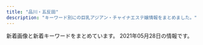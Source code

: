 ```yaml
---
title: "品川・五反田"
description: "キーワード別にの巨乳アジアン・チャイナエステ嬢情報をまとめました。"
---
```


新着画像と新着キーワードをまとめています。
2021年05月28日の情報です。

<DmmAffiliateIns />
<KeywordTable
  shops={
    [
    {
        "url": "http://p-fly.work/",
        "keywords": {},
        "station": "JR\u4e94\u53cd\u7530\u99c5\u897f\u53e3",
        "img_links": [
            "http://p-fly.work/images/news.jpg",
            "http://p-fly.work/img/koko1.jpg",
            "http://p-fly.work/images/10.jpg",
            "http://p-fly.work/images/sys4.png",
            "http://p-fly.work/images/1.jpg",
            "http://p-fly.work/images/15.jpg",
            "http://p-fly.work/images/int1.jpg",
            "http://p-fly.work/images/12.jpg",
            "http://p-fly.work/staff/eri.jpg",
            "http://p-fly.work/img/yuki1.jpg",
            "http://p-fly.work/images/ac1.jpg",
            "http://p-fly.work/images/sys1.jpg",
            "http://p-fly.work/img/eri1.jpg",
            "http://p-fly.work/images/13.jpg",
            "http://p-fly.work/images/b1.jpg",
            "http://p-fly.work/staff/yuki.jpg",
            "http://p-fly.work/img/mai1.jpg",
            "http://p-fly.work/images/interior_t.png",
            "http://p-fly.work/images/head.png",
            "http://p-fly.work/images/sys2.jpg",
            "http://p-fly.work/staff/mai.jpg",
            "http://p-fly.work/img/sara1.jpg",
            "http://p-fly.work/images/staff_t.png",
            "http://p-fly.work/images/tr.jpg",
            "http://p-fly.work/staff/koko.jpg",
            "http://p-fly.work/staff/sara.jpg",
            "http://p-fly.work/images/b2.jpg",
            "http://p-fly.work/images/sys3.jpg",
            "http://p-fly.work/images/mobile.jpg",
            "http://p-fly.work/images/b3.jpg",
            "http://p-fly.work/images/line.png",
            "http://p-fly.work/images/int2.png"
        ],
        "name": "\u7d2b\u306e\u8776"
    },
    {
        "url": "http://hi-msg.com/tonpoh/",
        "name": "\u30c8\u30f3\u30dd\u30fc",
        "img_links": [
            "http://hi-msg.com/tonpoh/images/fla.png",
            "http://hi-msg.com/tonpoh/images/p-1.jpg",
            "http://hi-msg.com/tonpoh/images/fla-1.png",
            "http://hi-msg.com/tonpoh/images/p-11.jpg",
            "http://hi-msg.com/tonpoh/images/p-4.jpg",
            "http://hi-msg.com/tonpoh/images/p-13.jpg",
            "http://hi-msg.com/tonpoh/images/p-6.jpg",
            "http://hi-msg.com/tonpoh/images/p-7-1.jpg",
            "http://hi-msg.com/tonpoh/images/line.png",
            "http://hi-msg.com/tonpoh/images/s5.png",
            "http://hi-msg.com/tonpoh/images/tit-staff.png",
            "http://hi-msg.com/tonpoh/images/p-14.jpg",
            "http://hi-msg.com/tonpoh/images/p-14-1.jpg",
            "http://hi-msg.com/tonpoh/images/s6.png",
            "http://hi-msg.com/tonpoh/images/no.png",
            "http://hi-msg.com/tonpoh/images/s9.png",
            "http://hi-msg.com/tonpoh/images/ll.png",
            "http://hi-msg.com/tonpoh/images/fla-3.png",
            "http://hi-msg.com/tonpoh/images/p-10.jpg",
            "http://hi-msg.com/tonpoh/images/p-5.jpg",
            "http://hi-msg.com/tonpoh/images/botton.png",
            "http://hi-msg.com/tonpoh/images/p-9-1.jpg",
            "http://hi-msg.com/tonpoh/images/p-8-1.jpg",
            "http://hi-msg.com/tonpoh/images/p-11-1.jpg",
            "http://hi-msg.com/tonpoh/images/p-7.jpg",
            "http://hi-msg.com/tonpoh/images/p-13-1.jpg",
            "http://hi-msg.com/tonpoh/images/p-8.jpg",
            "http://hi-msg.com/tonpoh/images/p-12.jpg",
            "http://hi-msg.com/tonpoh/images/tit-sys.png",
            "http://hi-msg.com/tonpoh/images/s1.png",
            "http://hi-msg.com/tonpoh/images/p-10-1.jpg",
            "http://hi-msg.com/tonpoh/images/p-6-1.jpg",
            "http://hi-msg.com/tonpoh/images/s4.jpg",
            "http://hi-msg.com/tonpoh/images/p-9.jpg",
            "http://hi-msg.com/tonpoh/images/p-12-1.jpg",
            "http://hi-msg.com/tonpoh/images/s8.png",
            "http://hi-msg.com/tonpoh/images/p-2.jpg",
            "http://hi-msg.com/tonpoh/images/l.png",
            "http://hi-msg.com/tonpoh/images/p-0.jpg"
        ],
        "station": "JR\u4e94\u53cd\u7530\u99c5\u897f\u53e3",
        "keywords": {}
    },
    {
        "name": "\u8299\u84c9\uff5e\u30d5\u30e8\u30a6\uff5e",
        "url": "http://www.relax-fuyou.info/",
        "station": "JR\u4e94\u53cd\u7530\u99c5\u6771\u53e3",
        "keywords": {
            "E": 5,
            "87": 2,
            "84": 5,
            "88": 3,
            "86": 2,
            "90": 2,
            "C": 3,
            "D": 5,
            "G": 1
        },
        "img_links": [
            "http://www.relax-fuyou.info/img/st5.jpg",
            "http://www.relax-fuyou.info/img/st1.jpg",
            "http://www.relax-fuyou.info/img/st140.jpg",
            "http://www.relax-fuyou.info/img/st110.jpg",
            "http://www.relax-fuyou.info/img/st150.jpg",
            "http://www.relax-fuyou.info/i/img/st42.jpg",
            "http://www.relax-fuyou.info/img/sta17.jpg",
            "http://www.relax-fuyou.info/i/img/sta20.jpg",
            "http://www.relax-fuyou.info/img/sta8.jpg",
            "http://www.relax-fuyou.info/i/img/st181.jpg",
            "http://www.relax-fuyou.info/img/st42.jpg",
            "http://www.relax-fuyou.info/img/st72.jpg",
            "http://www.relax-fuyou.info/img/st160.jpg",
            "http://www.relax-fuyou.info/img/sta1.jpg",
            "http://www.relax-fuyou.info/img/st17.jpg",
            "http://www.relax-fuyou.info/img/st10.jpg",
            "http://www.relax-fuyou.info/i/img/st191.jpg",
            "http://www.relax-fuyou.info/img/st181.jpg",
            "http://www.relax-fuyou.info/i/img/r2.jpg",
            "http://www.relax-fuyou.info/i/img/st9.jpg",
            "http://www.relax-fuyou.info/img/sta16.jpg",
            "http://www.relax-fuyou.info/i/img/st110.jpg",
            "http://www.relax-fuyou.info/i/img/st8.jpg",
            "http://www.relax-fuyou.info/i/img/st140.jpg",
            "http://www.relax-fuyou.info/i/img/st5.jpg",
            "http://www.relax-fuyou.info/img/st8.jpg",
            "http://www.relax-fuyou.info/i/img/st10.jpg",
            "http://www.relax-fuyou.info/img/sta15.jpg",
            "http://www.relax-fuyou.info/img/r9.jpg",
            "http://www.relax-fuyou.info/img/sta19.jpg",
            "http://www.relax-fuyou.info/i/img/st201.jpg",
            "http://www.relax-fuyou.info/img/st41.jpg",
            "http://www.relax-fuyou.info/img/top.jpg",
            "http://www.relax-fuyou.info/i/img/r1.jpg",
            "http://www.relax-fuyou.info/img/sta18.jpg",
            "http://www.relax-fuyou.info/i/img/st11.jpg",
            "http://www.relax-fuyou.info/img/st7.jpg",
            "http://www.relax-fuyou.info/i/img/st17.jpg",
            "http://www.relax-fuyou.info/img/sta20.jpg",
            "http://www.relax-fuyou.info/i/img/r3.jpg",
            "http://www.relax-fuyou.info/i/img/st160.jpg",
            "http://www.relax-fuyou.info/img/st161.jpg",
            "http://www.relax-fuyou.info/i/img/top.jpg",
            "http://www.relax-fuyou.info/img/st141.jpg",
            "http://www.relax-fuyou.info/img/st11.jpg",
            "http://www.relax-fuyou.info/img/st191.jpg",
            "http://www.relax-fuyou.info/img/st171.jpg",
            "http://www.relax-fuyou.info/img/sta5.jpg",
            "http://www.relax-fuyou.info/img/st201.jpg",
            "http://www.relax-fuyou.info/img/st71.jpg"
        ]
    },
    {
        "keywords": {},
        "name": "\u30e9\u30ad\u30e5\u30a2",
        "url": "http://lacure.link/",
        "img_links": [
            "http://lacure.link/images/r2.jpg",
            "http://lacure.link/images/asali.jpg",
            "http://lacure.link/images/g3.jpg",
            "http://lacure.link/images/kol.jpg",
            "http://lacure.link/images/zi.png",
            "http://lacure.link/images/g6.jpg",
            "http://lacure.link/images/g0.jpg",
            "http://lacure.link/images/news.png",
            "http://lacure.link/images/g1.jpg",
            "http://lacure.link/images/sayuri.jpg",
            "http://lacure.link/images/s_staff.png",
            "http://lacure.link/images/gb01.png",
            "http://lacure.link/images/r6.jpg",
            "http://lacure.link/images/face.png",
            "http://lacure.link/images/left3.png",
            "http://lacure.link/images/top2.jpg",
            "http://lacure.link/images/g2.jpg",
            "http://lacure.link/images/yuki.jpg",
            "http://lacure.link/images/r5.jpg",
            "http://lacure.link/images/kiki.jpg",
            "http://lacure.link/images/r1.jpg",
            "http://lacure.link/images/r3.jpg",
            "http://lacure.link/images/g5.jpg",
            "http://lacure.link/images/s1.jpg",
            "http://lacure.link/images/r4.jpg"
        ],
        "station": "\u6238\u8d8a\u9280\u5ea7\u99c5"
    },
    {
        "keywords": {},
        "url": "https://tsukiwa.info/",
        "name": "\u6708\u306e\u548c",
        "img_links": [
            "https://tsukiwa.info/img/pickupGirl.png",
            "https://tsukiwa.info/img/news1.png",
            "https://tsukiwa.info/img/staff/mimi01.jpg",
            "https://tsukiwa.info/img/staff/25D27B66-E3AF-40C0-8FCC-46E9F266B409.jpeg",
            "https://tsukiwa.info/img/event/camp03.jpg",
            "https://tsukiwa.info/img/staff/02AB2AE1-F1BB-483E-9D82-730C8130B98F.jpeg",
            "https://tsukiwa.info/img/staff/koko3.jpg",
            "https://tsukiwa.info/img/news3.png",
            "https://tsukiwa.info/img/staff/222BADE2-61AA-4B66-91BD-3D9941250C4D.jpeg",
            "https://tsukiwa.info/img/staff_top/20201219_2.jpg",
            "https://tsukiwa.info/img/staff/DB16BCF2-AF7E-404D-9FB5-9A45BE961351.jpeg",
            "https://tsukiwa.info/img/staff/yuna01.jpg",
            "https://tsukiwa.info/img/akusesu-top0.jpg",
            "https://tsukiwa.info/img/staff/A8BAF789-BD2B-4E7F-AB8A-224A2961B605.jpeg",
            "https://tsukiwa.info/img/bar_gallery.png",
            "https://tsukiwa.info/img/bar_top1.png",
            "https://tsukiwa.info/img/staff/mimi20202.jpg",
            "https://tsukiwa.info/img/staff/rumi02.jpg",
            "https://tsukiwa.info/img/staff_top/20201219_1.jpg",
            "https://tsukiwa.info/img/staff/rumi04.jpg",
            "https://tsukiwa.info/img/staff/aya2101.jpg",
            "https://tsukiwa.info/img/bar_profile.png",
            "https://tsukiwa.info/img/bar_staff.png",
            "https://www.a-side.com/ad/koko/include/banner/koko_200x40.png",
            "https://tsukiwa.info/img/staff/ruru1.jpg",
            "https://tsukiwa.info/img/staff/909C372F-1613-4B7E-89C8-1A527D79FCC6.jpeg",
            "https://tsukiwa.info/img/staff/no_image.jpg",
            "https://tsukiwa.info/img/top_map.jpg"
        ],
        "station": "JR\u4e94\u53cd\u7530\u99c5\u897f\u53e3"
    },
    {
        "url": "https://i-house.aoaoeo.com/",
        "name": "\u7652\u3057\u30cf\u30a6\u30b9",
        "img_links": [],
        "keywords": {},
        "station": "JR\u4e94\u53cd\u7530\u99c5\u897f\u53e3"
    },
    {
        "name": "\u3072\u307e\u308f\u308a",
        "img_links": [
            "http://www.kenkou-house.info/img/play.png",
            "http://www.kenkou-house.info/img/s13.jpg",
            "http://www.kenkou-house.info/img/s17.jpg",
            "http://www.kenkou-house.info/img/s1.jpg",
            "http://www.kenkou-house.info/img/m4.png",
            "http://www.kenkou-house.info/img/s61.jpg",
            "http://www.kenkou-house.info/img/s15.jpg",
            "http://www.kenkou-house.info/img/m8.png",
            "http://www.kenkou-house.info/img/s12.jpg",
            "http://www.kenkou-house.info/img/Himawari_160_45.png",
            "http://www.kenkou-house.info/img/bottmo-left.png",
            "http://www.kenkou-house.info/img/s.png",
            "http://www.kenkou-house.info/img/body-.png",
            "http://www.kenkou-house.info/img/Himawari_88_31.png",
            "http://www.kenkou-house.info/img/s21.jpg",
            "http://www.kenkou-house.info/img/bottmo-ritght.png",
            "http://www.kenkou-house.info/img/m7.png",
            "http://www.kenkou-house.info/img/Himawari_200_40.png",
            "http://www.kenkou-house.info/img/head.png",
            "http://www.kenkou-house.info/img/s22.jpg",
            "http://www.kenkou-house.info/img/s14.jpg",
            "http://www.kenkou-house.info/img/m5.png",
            "http://www.kenkou-house.info/img/s16.jpg",
            "http://www.kenkou-house.info/img/m3.png",
            "http://www.kenkou-house.info/img/s7.jpg",
            "http://www.kenkou-house.info/img/s91.jpg",
            "http://www.kenkou-house.info/img/s4.jpg",
            "http://www.kenkou-house.info/img/s20.jpg",
            "http://www.kenkou-house.info/img/door.png",
            "http://www.kenkou-house.info/img/s11.jpg",
            "http://www.kenkou-house.info/img/m6.png",
            "http://www.kenkou-house.info/img/Himawari_468_60.png",
            "http://www.kenkou-house.info/img/s33.jpg",
            "http://www.kenkou-house.info/img/m2.png",
            "http://www.kenkou-house.info/img/m1.png"
        ],
        "url": "http://www.kenkou-house.info/",
        "keywords": {
            "C": 8
        },
        "station": "JR\u4e94\u53cd\u7530\u99c5\u6771\u53e3"
    },
    {
        "name": "\u30ea\u30e9\u30af\u30bc\u30fc\u30b7\u30e7\u30f3\u862d",
        "keywords": {},
        "url": "http://www.relax-cs.com/",
        "station": "JR\u4e94\u53cd\u7530\u99c5\u897f\u53e3",
        "img_links": [
            "http://www.relax-cs.com/ncss/nav/nav-003.jpg",
            "http://www.relax-cs.com/ncss/nav/nav-004.jpg",
            "http://www.relax-cs.com/ncss/top02-left.jpg",
            "http://www.relax-cs.com/ncss/nav/nav-005.jpg",
            "http://www.relax-cs.com/ncss/nav/nav-001.jpg",
            "http://www.relax-cs.com/ncss/tel.png",
            "http://www.relax-cs.com/ncss/staff01.jpg",
            "http://www.relax-cs.com/ncss/staff0401.jpg",
            "http://www.relax-cs.com/ncss/top0001.jpg",
            "http://www.relax-cs.com/ncss/top03.jpg",
            "http://www.relax-cs.com/ncss/nav/nav-002.jpg",
            "http://www.relax-cs.com/ncss/nav/nav-006.jpg",
            "http://www.relax-cs.com/ncss/staff02.jpg"
        ]
    },
    {
        "name": "\u82b1\u8863",
        "img_links": [
            "http://hanagoromo.work/yuki.jpg",
            "http://hanagoromo.work/mio.jpg",
            "http://hanagoromo.work/miko.jpg",
            "http://hanagoromo.work/ai3.jpg",
            "http://hanagoromo.work/yuna2.jpg",
            "http://hanagoromo.work/ta.png",
            "http://hanagoromo.work/b1.jpg",
            "http://hanagoromo.work/sayaka.jpg",
            "http://hanagoromo.work/rina1.jpeg",
            "http://hanagoromo.work/112.jpg",
            "http://hanagoromo.work/1.jpg",
            "http://hanagoromo.work/interior1.jpg",
            "http://hanagoromo.work/yuna1.jpg",
            "http://hanagoromo.work/int2.jpg",
            "http://hanagoromo.work/mio2.jpg",
            "http://hanagoromo.work/hitomi.jpg",
            "http://hanagoromo.work/ai2.jpg",
            "http://hanagoromo.work/3.jpg",
            "http://hanagoromo.work/yuyu.jpg",
            "http://hanagoromo.work/rina2.jpeg",
            "http://hanagoromo.work/rie1.jpg",
            "http://hanagoromo.work/hitomi1.jpg",
            "http://hanagoromo.work/staff_t.jpg",
            "http://hanagoromo.work/yumi.jpg",
            "http://hanagoromo.work/sys.jpg",
            "http://hanagoromo.work/head.jpg",
            "http://hanagoromo.work/interior_t.jpg",
            "http://hanagoromo.work/yumi1.jpg",
            "http://hanagoromo.work/mio1.jpg",
            "http://hanagoromo.work/nana2.jpg",
            "http://hanagoromo.work/tina2.jpg",
            "http://hanagoromo.work/hitomi2.jpg",
            "http://hanagoromo.work/2.jpg",
            "http://hanagoromo.work/4.jpg",
            "http://hanagoromo.work/s1.png",
            "http://hanagoromo.work/nana.jpg",
            "http://hanagoromo.work/eri.jpg",
            "http://hanagoromo.work/miyuki.jpg",
            "http://hanagoromo.work/miyuki1.jpg",
            "http://hanagoromo.work/b2.jpg",
            "http://hanagoromo.work/tina.jpg",
            "http://hanagoromo.work/b3.jpg",
            "http://hanagoromo.work/6.jpg",
            "http://hanagoromo.work/nana1.jpg",
            "http://hanagoromo.work/mens-esthe1.png",
            "http://hanagoromo.work/main_top.jpg"
        ],
        "url": "http://hanagoromo.work/",
        "keywords": {},
        "station": "JR\u4e94\u53cd\u7530\u99c5"
    },
    {
        "keywords": {},
        "url": "http://gotanda.pepper.jp/",
        "station": "JR\u4e94\u53cd\u7530\u99c5\u897f\u53e3",
        "img_links": [
            "http://gotanda.pepper.jp/m048.png",
            "http://gotanda.pepper.jp/m049.png",
            "http://gotanda.pepper.jp/m173.jpg",
            "http://gotanda.pepper.jp/m02272.jpg",
            "http://gotanda.pepper.jp/1-01.png",
            "http://gotanda.pepper.jp/20151109231038834554.jpg",
            "http://gotanda.pepper.jp/gotanda001.jpg"
        ],
        "name": "\u4e94\u53cd\u7530\u30e1\u30c7\u30a3\u30ab\u30eb\u30a8\u30f3"
    },
    {
        "station": "JR\u54c1\u5ddd\u99c5\u9ad8\u8f2a\u53e3",
        "name": "\u5eb7\u7984",
        "img_links": [
            "http://www.kouroku-este.com/img/staff/bbb/bbb1.jpg",
            "http://www.kouroku-este.com/img/staff/ccc/ccc1.jpg",
            "http://www.kouroku-este.com/img/menu/info_r.jpg",
            "http://www.kouroku-este.com/img/staff/aaa/aaa1.jpg",
            "http://www.kouroku-este.com/img/staff/fff/s-fff1.jpg",
            "http://www.kouroku-este.com/img/staff/eee/s-eee1.jpg",
            "http://www.kouroku-este.com/img/system/service01.jpg",
            "http://www.kouroku-este.com/img/system/service02.jpg",
            "http://www.kouroku-este.com/img/staff/aaa/aaa2.jpg",
            "http://www.kouroku-este.com/img/top/listmark1.png",
            "http://www.kouroku-este.com/img/staff/eee/s-eee2.jpg",
            "http://www.kouroku-este.com/img/staff/ggg/ggg1.jpg",
            "http://www.kouroku-este.com/img/staff/fff/s-fff2.jpg",
            "http://www.kouroku-este.com/img/staff/ccc/ccc2.jpg"
        ],
        "keywords": {
            "C": 15
        },
        "url": "http://www.kouroku-este.com/"
    },
    {
        "img_links": [
            "http://es-mirei.com/staffPhoto/s20180613122502.jpg",
            "http://es-mirei.com/staffPhoto/s20180209180323.jpg",
            "http://es-mirei.com/staffPhoto/s20170728165256.jpg",
            "http://es-mirei.com/staffPhoto/b20180613122502.jpg",
            "http://es-mirei.com/images/s3Slider1Images/02.jpg",
            "http://es-mirei.com/images/store/06.jpg",
            "http://es-mirei.com/staffPhoto/s20170728165536.jpg",
            "http://es-mirei.com/staffPhoto/b20170911152114.jpg",
            "http://es-mirei.com/images/store/02.jpg",
            "http://es-mirei.com/images/s3Slider1Images/01.jpg",
            "http://es-mirei.com/staffPhoto/b20170911152129.jpg",
            "http://es-mirei.com/staffPhoto/b20170728165536.jpg",
            "http://es-mirei.com/images/store/01.jpg",
            "http://es-mirei.com/staffPhoto/b20170908125528.jpg",
            "http://es-mirei.com/staffPhoto/b20180209180323.jpg",
            "http://es-mirei.com/images/noImg.jpg",
            "http://es-mirei.com/staffPhoto/b20170728165256.jpg",
            "http://es-mirei.com/staffPhoto/s20170911152129.jpg",
            "http://es-mirei.com/staffPhoto/s20170911152114.jpg",
            "http://es-mirei.com/staffPhoto/b20170728165302.jpg",
            "http://es-mirei.com/images/store/04.jpg",
            "http://es-mirei.com/staffPhoto/s20170908125528.jpg",
            "http://es-mirei.com/images/store/03.jpg",
            "http://es-mirei.com/images/store/05.jpg",
            "http://es-mirei.com/images/returnStaffBtn.png",
            "http://es-mirei.com/staffPhoto/s20170728165302.jpg",
            "http://es-mirei.com/images/s3Slider1Images/03.jpg"
        ],
        "name": "\u7f8e\u4f36",
        "keywords": {
            "85": 2,
            "87": 4,
            "E": 8,
            "88": 2,
            "86": 2
        },
        "url": "http://es-mirei.com/",
        "station": "JR\u4e94\u53cd\u7530\u99c5\u897f\u53e3"
    }
]
}
/>
<DmmAffiliateScript />
